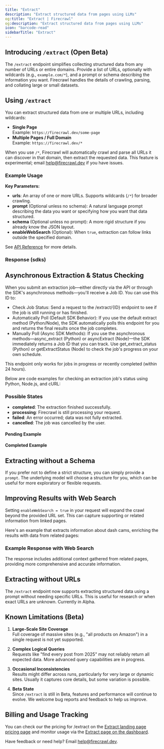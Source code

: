 ```yaml
---
title: "Extract"
description: "Extract structured data from pages using LLMs"
og:title: "Extract | Firecrawl"
og:description: "Extract structured data from pages using LLMs"
icon: "barcode-read"
sidebarTitle: "Extract"
---
```



## Introducing `/extract` (Open Beta)

The `/extract` endpoint simplifies collecting structured data from any number of URLs or entire domains. Provide a list of URLs, optionally with wildcards (e.g., `example.com/*`), and a prompt or schema describing the information you want. Firecrawl handles the details of crawling, parsing, and collating large or small datasets.

## Using `/extract`

You can extract structured data from one or multiple URLs, including wildcards:

- **Single Page**  
  Example: `https://firecrawl.dev/some-page`
- **Multiple Pages / Full Domain**  
  Example: `https://firecrawl.dev/*`

When you use `/*`, Firecrawl will automatically crawl and parse all URLs it can discover in that domain, then extract the requested data. This feature is experimental; email [help@firecrawl.dev](mailto:help@firecrawl.dev) if you have issues.

### Example Usage

<CodeGroup>

<ExtractPython />
<ExtractNode />
<ExtractCURL />

</CodeGroup>

**Key Parameters:**

- **urls**: An array of one or more URLs. Supports wildcards (`/*`) for broader crawling.
- **prompt** (Optional unless no schema): A natural language prompt describing the data you want or specifying how you want that data structured.
- **schema** (Optional unless no prompt): A more rigid structure if you already know the JSON layout.
- **enableWebSearch** (Optional): When `true`, extraction can follow links outside the specified domain.

See [API Reference](https://docs.firecrawl.dev/api-reference/endpoint/extract) for more details.

### Response (sdks)

<ExtractOutput />

## Asynchronous Extraction & Status Checking

When you submit an extraction job—either directly via the API or through the SDK's asynchronous methods—you'll receive a Job ID. You can use this ID to:

- Check Job Status: Send a request to the /extract/{ID} endpoint to see if the job is still running or has finished.
- Automatically Poll (Default SDK Behavior): If you use the default extract method (Python/Node), the SDK automatically polls this endpoint for you and returns the final results once the job completes.
- Manually Poll (Async SDK Methods): If you use the asynchronous methods—async_extract (Python) or asyncExtract (Node)—the SDK immediately returns a Job ID that you can track. Use get_extract_status (Python) or getExtractStatus (Node) to check the job's progress on your own schedule.

<Note>
  This endpoint only works for jobs in progress or recently completed (within 24
  hours).
</Note>

Below are code examples for checking an extraction job's status using Python, Node.js, and cURL:

<CodeGroup>

<CheckExtractJobPython />
<CheckExtractJobJS />
<CheckExtractJobCURL />

</CodeGroup>

### Possible States

- **completed**: The extraction finished successfully.
- **processing**: Firecrawl is still processing your request.
- **failed**: An error occurred; data was not fully extracted.
- **cancelled**: The job was cancelled by the user.

#### Pending Example

<ExtractStatusPending />

#### Completed Example

<ExtractStatusDone />

## Extracting without a Schema

If you prefer not to define a strict structure, you can simply provide a `prompt`. The underlying model will choose a structure for you, which can be useful for more exploratory or flexible requests.

<CodeGroup>

<ExtractNoSchemaPython />
<ExtractNoSchemaJS />
<ExtractNoSchemaCURL />

</CodeGroup>

<ExtractNoSchemaOutput />

## Improving Results with Web Search

Setting `enableWebSearch = true` in your request will expand the crawl beyond the provided URL set. This can capture supporting or related information from linked pages.

Here's an example that extracts information about dash cams, enriching the results with data from related pages:

<CodeGroup>

<ExtractWebSearchPython />
<ExtractWebSearchJS />
<ExtractWebSearchCURL />

</CodeGroup>

### Example Response with Web Search

<ExtractWebSearchOutput />

The response includes additional context gathered from related pages, providing more comprehensive and accurate information.


## Extracting without URLs

The `/extract` endpoint now supports extracting structured data using a prompt without needing specific URLs. This is useful for research or when exact URLs are unknown. Currently in Alpha.

<CodeGroup>

<ExtractWithoutURLsPython />
<ExtractWithoutURLsJS />
<ExtractWithoutURLsCURL />

</CodeGroup>


## Known Limitations (Beta)

1. **Large-Scale Site Coverage**  
   Full coverage of massive sites (e.g., "all products on Amazon") in a single request is not yet supported.

2. **Complex Logical Queries**  
   Requests like "find every post from 2025" may not reliably return all expected data. More advanced query capabilities are in progress.

3. **Occasional Inconsistencies**  
   Results might differ across runs, particularly for very large or dynamic sites. Usually it captures core details, but some variation is possible.

4. **Beta State**  
   Since `/extract` is still in Beta, features and performance will continue to evolve. We welcome bug reports and feedback to help us improve.

## Billing and Usage Tracking

You can check our the pricing for /extract on the [Extract landing page pricing page](https://www.firecrawl.dev/extract#pricing) and monitor usage via the [Extract page on the dashboard](https://www.firecrawl.dev/app/extract).

Have feedback or need help? Email [help@firecrawl.dev](mailto:help@firecrawl.dev).
